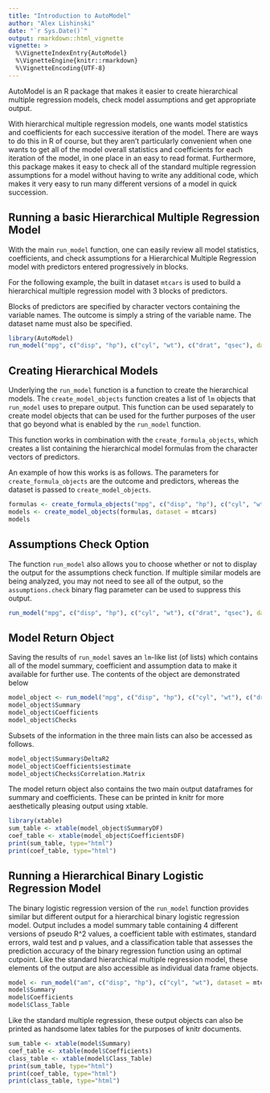 ```yaml
---
title: "Introduction to AutoModel"
author: "Alex Lishinski"
date: "`r Sys.Date()`"
output: rmarkdown::html_vignette
vignette: >
  %\VignetteIndexEntry{AutoModel}
  %\VignetteEngine{knitr::rmarkdown}
  %\VignetteEncoding{UTF-8}
---
```


AutoModel is an R package that makes it easier to create hierarchical multiple regression models, check model assumptions and get appropriate output.

With hierarchical multiple regression models, one wants model statistics and coefficients for each successive iteration of the model.  There are ways to do this in R of course, but they aren't particularly convenient when one wants to get all of the model overall statistics and coefficients for each iteration of the model, in one place in an easy to read format.  Furthermore, this package makes it easy to check all of the standard multiple regression assumptions for a model without having to write any additional code, which makes it very easy to run many different versions of a model in quick succession.

## Running a basic Hierarchical Multiple Regression Model

With the main `run_model` function, one can easily review all model statistics, coefficients, and check assumptions for a Hierarchical Multiple Regression model with predictors entered progressively in blocks.

For the following example, the built in dataset `mtcars` is used to build a hierarchical multiple regression model with 3 blocks of predictors.

Blocks of predictors are specified by character vectors containing the variable names.  The outcome is simply a string of the variable name.  The dataset name must also be specified.

```r
library(AutoModel)
run_model("mpg", c("disp", "hp"), c("cyl", "wt"), c("drat", "qsec"), dataset=mtcars)
```

## Creating Hierarchical Models

Underlying the `run_model` function is a function to create the hierarchical models.  The `create_model_objects` function creates a list of `lm` objects that `run_model` uses to prepare output.  This function can be used separately to create model objects that can be used for the further purposes of the user that go beyond what is enabled by the `run_model` function.

This function works in combination with the `create_formula_objects`, which creates a list containing the hierarchical model formulas from the character vectors of predictors.

An example of how this works is as follows.  The parameters for `create_formula_objects` are the outcome and predictors, whereas the dataset is passed to `create_model_objects`.

```r
formulas <- create_formula_objects("mpg", c("disp", "hp"), c("cyl", "wt"), c("drat", "qsec"))
models <- create_model_objects(formulas, dataset = mtcars)
models
```

## Assumptions Check Option

The function `run_model` also allows you to choose whether or not to display the output for the assumptions check function.  If multiple similar models are being analyzed, you may not need to see all of the output, so the `assumptions.check` binary flag parameter can be used to suppress this output.

```r
run_model("mpg", c("disp", "hp"), c("cyl", "wt"), c("drat", "qsec"), dataset=mtcars, assumptions.check = F)
```

## Model Return Object

Saving the results of `run_model` saves an `lm`-like list (of lists) which contains all of the model summary, coefficient and assumption data to make it available for further use.  The contents of the object are demonstrated below

```r
model_object <- run_model("mpg", c("disp", "hp"), c("cyl", "wt"), c("drat", "qsec"), dataset=mtcars)
model_object$Summary
model_object$Coefficients
model_object$Checks
```

Subsets of the information in the three main lists can also be accessed as follows.

```r
model_object$Summary$DeltaR2
model_object$Coefficients$estimate
model_object$Checks$Correlation.Matrix
```

The model return object also contains the two main output dataframes for summary and coefficients.  These can be printed in knitr for more aesthetically pleasing output using xtable.

```r
library(xtable)
sum_table <- xtable(model_object$SummaryDF)
coef_table <- xtable(model_object$CoefficientsDF)
print(sum_table, type="html")
print(coef_table, type="html")
```

## Running a Hierarchical Binary Logistic Regression Model

The binary logistic regression version of the `run_model` function provides similar but different output for a hierarchical binary logistic regression model.  Output includes a model summary table containing 4 different versions of pseudo R^2 values, a coefficient table with estimates, standard errors, wald test and p values, and a classification table that assesses the prediction accuracy of the binary regression function using an optimal cutpoint.  Like the standard hierarchical multiple regression model, these elements of the output are also accessible as individual data frame objects.

```r
model <- run_model("am", c("disp", "hp"), c("cyl", "wt"), dataset = mtcars, type="binomial")
model$Summary
model$Coefficients
model$Class_Table
```

Like the standard multiple regression, these output objects can also be printed as handsome latex tables for the purposes of knitr documents.

```r
sum_table <- xtable(model$Summary)
coef_table <- xtable(model$Coefficients)
class_table <- xtable(model$Class_Table)
print(sum_table, type="html")
print(coef_table, type="html")
print(class_table, type="html")
```


